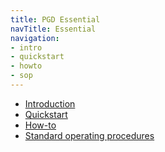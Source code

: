```yaml
---
title: PGD Essential
navTitle: Essential
navigation:
- intro
- quickstart
- howto
- sop
---
```


* [Introduction](intro)
* [Quickstart](quickstart)
* [How-to](howto)
* [Standard operating procedures](sop)

